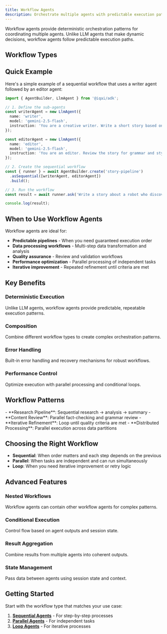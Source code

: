 ```yaml
---
title: Workflow Agents
description: Orchestrate multiple agents with predictable execution patterns
---
```



Workflow agents provide deterministic orchestration patterns for coordinating multiple agents. Unlike LLM agents that make dynamic decisions, workflow agents follow predictable execution paths.

## Workflow Types

<Cards>
  <Card
    title="🔗 Sequential Agent"
    description="Execute agents one after another in a specific order"
    href="/docs/framework/agents/workflow-agents/sequential-agents"
  />

  <Card
    title="⚡ Parallel Agent"
    description="Run multiple agents simultaneously for faster processing"
    href="/docs/framework/agents/workflow-agents/parallel-agents"
  />

  <Card
    title="🔄 Loop Agent"
    description="Repeat agent execution until conditions are met"
    href="/docs/framework/agents/workflow-agents/loop-agents"
  />
</Cards>

## Quick Example

Here's a simple example of a sequential workflow that uses a writer agent followed by an editor agent:

```typescript
import { AgentBuilder, LlmAgent } from '@iqai/adk';

// 1. Define the sub-agents
const writerAgent = new LlmAgent({
  name: 'writer',
  model: 'gemini-2.5-flash',
  instruction: 'You are a creative writer. Write a short story based on the user prompt.',
});

const editorAgent = new LlmAgent({
  name: 'editor',
  model: 'gemini-2.5-flash',
  instruction: 'You are an editor. Review the story for grammar and style, then provide a final version.',
});

// 2. Create the sequential workflow
const { runner } = await AgentBuilder.create('story-pipeline')
  .asSequential([writerAgent, editorAgent])
  .build();

// 3. Run the workflow
const result = await runner.ask('Write a story about a robot who discovers music.');

console.log(result);
```

## When to Use Workflow Agents

Workflow agents are ideal for:

- **Predictable pipelines** - When you need guaranteed execution order
- **Data processing workflows** - Multi-step data transformation and analysis
- **Quality assurance** - Review and validation workflows
- **Performance optimization** - Parallel processing of independent tasks
- **Iterative improvement** - Repeated refinement until criteria are met

## Key Benefits

### Deterministic Execution
Unlike LLM agents, workflow agents provide predictable, repeatable execution patterns.

### Composition
Combine different workflow types to create complex orchestration patterns.

### Error Handling
Built-in error handling and recovery mechanisms for robust workflows.

### Performance Control
Optimize execution with parallel processing and conditional loops.

## Workflow Patterns

<Callout type="info" title="Common Patterns">
- **Research Pipeline**: Sequential research → analysis → summary
- **Content Review**: Parallel fact-checking and grammar review
- **Iterative Refinement**: Loop until quality criteria are met
- **Distributed Processing**: Parallel execution across data partitions
</Callout>

## Choosing the Right Workflow

- **Sequential**: When order matters and each step depends on the previous
- **Parallel**: When tasks are independent and can run simultaneously
- **Loop**: When you need iterative improvement or retry logic

## Advanced Features

### Nested Workflows
Workflow agents can contain other workflow agents for complex patterns.

### Conditional Execution
Control flow based on agent outputs and session state.

### Result Aggregation
Combine results from multiple agents into coherent outputs.

### State Management
Pass data between agents using session state and context.

## Getting Started

Start with the workflow type that matches your use case:

1. **[Sequential Agents](/docs/agents/workflow-agents/sequential-agents)** - For step-by-step processes
2. **[Parallel Agents](/docs/agents/workflow-agents/parallel-agents)** - For independent tasks
3. **[Loop Agents](/docs/agents/workflow-agents/loop-agents)** - For iterative processes